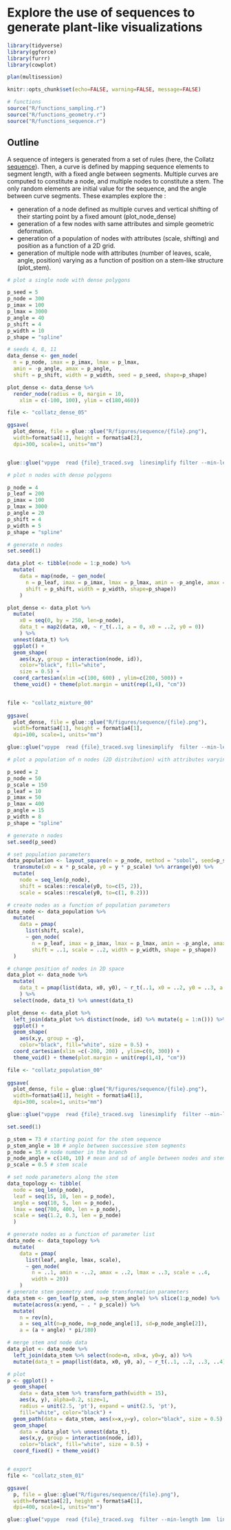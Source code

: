 # Explore the use of sequences to generate plant-like visualizations

```r
library(tidyverse)
library(ggforce)
library(furrr)
library(cowplot)

plan(multisession)

knitr::opts_chunk$set(echo=FALSE, warning=FALSE, message=FALSE)

# functions
source("R/functions_sampling.r")
source("R/functions_geometry.r")
source("R/functions_sequence.r")

```

## Outline

A sequence of integers is generated from a set of rules (here, the Collatz [sequence](https://en.wikipedia.org/wiki/Collatz_conjecture)). Then, a curve is defined by mapping sequence elements to segment length, with a fixed angle between segments. Multiple curves are computed to constitute a node, and multiple nodes to constitute a stem. The only random elements are initial value for the sequence, and the angle between curve segments. These examples explore the :

* generation of a node defined as multiple curves and vertical shifting of their starting point by a fixed amount (plot_node_dense)
* generation of a few nodes with same attributes and simple geometric deformation.
* generation of a population of nodes with attributes (scale, shifting) and position as a function of a 2D grid. 
* generation of multiple node with attributes (number of leaves, scale, angle, position) varying as a function of position on a stem-like structure (plot_stem).

```r
# plot a single node with dense polygons

p_seed = 5
p_node = 300
p_imax = 100
p_lmax = 3000
p_angle = 40
p_shift = 4
p_width = 10
p_shape = "spline"

# seeds 4, 8, 11
data_dense <- gen_node(
  n = p_node, imax = p_imax, lmax = p_lmax,
  amin = -p_angle, amax = p_angle, 
  shift = p_shift, width = p_width, seed = p_seed, shape=p_shape)

plot_dense <- data_dense %>%
  render_node(radius = 0, margin = 10,
    xlim = c(-100, 100), ylim = c(180,460))

file <- "collatz_dense_05"

ggsave(
  plot_dense, file = glue::glue("R/figures/sequence/{file}.png"),
  width=format$a4[1], height = format$a4[2],
  dpi=300, scale=1, units="mm")


glue::glue("vpype  read {file}_traced.svg  linesimplify filter --min-length 1mm  linemerge --tolerance 0.5mm  linesort  write {file}_plot.svg ")

```

```r
# plot n nodes with dense polygons

p_node = 4
p_leaf = 200
p_imax = 100
p_lmax = 3000
p_angle = 20
p_shift = 4
p_width = 5
p_shape = "spline"

# generate n nodes
set.seed(1)

data_plot <- tibble(node = 1:p_node) %>% 
  mutate(
    data = map(node, ~ gen_node(
      n = p_leaf, imax = p_imax, lmax = p_lmax, amin = -p_angle, amax = p_angle, 
      shift = p_shift, width = p_width, shape=p_shape))
    )

plot_dense <- data_plot %>%
  mutate(
    x0 = seq(0, by = 250, len=p_node),
    data_t = map2(data, x0, ~ r_t(..1, a = 0, x0 = ..2, y0 = 0))
    ) %>% 
  unnest(data_t) %>% 
  ggplot() + 
  geom_shape(
    aes(x,y, group = interaction(node, id)),
    color="black", fill="white",
    size = 0.5) +
  coord_cartesian(xlim =c(100, 600) , ylim=c(200, 500)) +
  theme_void() + theme(plot.margin = unit(rep(1,4), "cm"))


file <- "collatz_mixture_00"
   
ggsave(
  plot_dense, file = glue::glue("R/figures/sequence/{file}.png"),
  width=format$a4[1], height = format$a4[1],
  dpi=100, scale=1, units="mm")

glue::glue("vpype  read {file}_traced.svg linesimplify  filter --min-length 4mm  linemerge --tolerance 0.5mm  linesort  write {file}_plot.svg ")

```

```r
# plot a population of n nodes (2D distribution) with attributes varying with depth

p_seed = 2
p_node = 50
p_scale = 150
p_leaf = 10
p_imax = 50
p_lmax = 400
p_angle = 15
p_width = 8
p_shape = "spline"

# generate n nodes
set.seed(p_seed)

# set population parameters
data_population <- layout_square(n = p_node, method = "sobol", seed=p_seed) %>% 
  transmute(x0 = x * p_scale, y0 = y * p_scale) %>% arrange(y0) %>% 
  mutate(
    node = seq_len(p_node),
    shift = scales::rescale(y0, to=c(5, 2)),
    scale = scales::rescale(y0, to=c(1, 0.2))) 

# create nodes as a function of population parameters
data_node <- data_population %>% 
  mutate(
    data = pmap(
      list(shift, scale),
      ~ gen_node(
        n = p_leaf, imax = p_imax, lmax = p_lmax, amin = -p_angle, amax = p_angle, 
        shift = ..1, scale = ..2, width = p_width, shape = p_shape))
  )

# change position of nodes in 2D space
data_plot <- data_node %>%
  mutate(
    data_t = pmap(list(data, x0, y0), ~ r_t(..1, x0 = ..2, y0 = ..3, a = 0))
    ) %>% 
  select(node, data_t) %>% unnest(data_t)

plot_dense <- data_plot %>% 
  left_join(data_plot %>% distinct(node, id) %>% mutate(g = 1:n())) %>% 
  ggplot() + 
  geom_shape(
    aes(x,y, group = -g),
    color="black", fill="white", size = 0.5) +
  coord_cartesian(xlim =c(-200, 200) , ylim=c(0, 300)) +
  theme_void() + theme(plot.margin = unit(rep(1,4), "cm"))

file <- "collatz_population_00"
   
ggsave(
  plot_dense, file = glue::glue("R/figures/sequence/{file}.png"),
  width=format$a4[1], height = format$a4[1],
  dpi=300, scale=1, units="mm")

glue::glue("vpype  read {file}_traced.svg  linesimplify  filter --min-length 1.5mm  linemerge --tolerance 0.5mm  linesort  write {file}_plot.svg ")

```

```r

set.seed(1)

p_stem = 73 # starting point for the stem sequence
p_stem_angle = 10 # angle between successive stem segments
p_node = 35 # node number in the branch
p_node_angle = c(140, 10) # mean and sd of angle between nodes and stem
p_scale = 0.5 # stem scale

# set node parameters along the stem
data_topology <- tibble(
  node = seq_len(p_node),
  leaf = seq(15, 10, len = p_node),
  angle = seq(10, 5, len = p_node),
  lmax = seq(700, 400, len = p_node),
  scale = seq(1.2, 0.3, len = p_node)
  )

# generate nodes as a function of parameter list
data_node <- data_topology %>% 
  mutate(
    data = pmap(
      list(leaf, angle, lmax, scale),
      ~ gen_node(
        n = ..1, amin = -..2, amax = ..2, lmax = ..3, scale = ..4,
        width = 20))
    )
# generate stem geometry and node transformation parameters
data_stem <- gen_leaf(p_stem, a=p_stem_angle) %>% slice(1:p_node) %>% 
  mutate(across(x:yend, ~ . * p_scale)) %>% 
  mutate(
    n = rev(n),
    a = seq_alt(n=p_node, m=p_node_angle[1], sd=p_node_angle[2]),
    a = (a + angle) * pi/180) 

# merge stem and node data
data_plot <- data_node %>% 
  left_join(data_stem %>% select(node=n, x0=x, y0=y, a)) %>% 
  mutate(data_t = pmap(list(data, x0, y0, a), ~ r_t(..1, ..2, ..3, ..4)))

# plot
p <- ggplot() +
  geom_shape(
    data = data_stem %>% transform_path(width = 15),
    aes(x, y), alpha=0.2, size=1,
    radius = unit(2.5, 'pt'), expand = unit(2.5, 'pt'), 
    fill="white", color="black") +
  geom_path(data = data_stem, aes(x=x,y=y), color="black", size = 0.5) +
  geom_shape(
    data = data_plot %>% unnest(data_t),
    aes(x,y, group = interaction(node, id)),
    color="black", fill="white", size = 0.5) + 
  coord_fixed() + theme_void()


# export
file <- "collatz_stem_01"

ggsave(
  p, file = glue::glue("R/figures/sequence/{file}.png"),
  width=format$a4[2], height = format$a4[1],
  dpi=400, scale=1, units="mm")

glue::glue("vpype  read {file}_traced.svg  filter --min-length 1mm  linemerge --tolerance 0.5mm  linesort  write {file}_plot.svg ")

```




